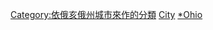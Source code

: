 {{container cat}}
[[Category:依俄亥俄州城市來作的分類|Category:依俄亥俄州城市來作的分類]]
[[Category:俄亥俄州教育|City]]
[[Category:美国各城市教育|*Ohio]]